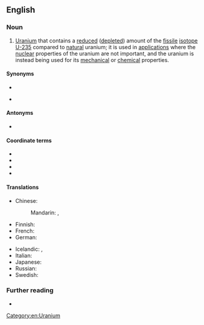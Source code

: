 ==English==

===Noun===
{{en-noun|-}}

# [[uranium|Uranium]] that contains a [[reduced]] ([[depleted]]) amount of the [[fissile]] [[isotope]] [[U-235]] compared to [[natural]] uranium; it is used in [[application]]s where the [[nuclear]] properties of the uranium are not important, and the uranium is instead being used for its [[mechanical]] or [[chemical]] properties.

====Synonyms====
* {{l|en|DU}}
* {{l|en|depletalloy}} {{q|historical}}

====Antonyms====
* {{l|en|enriched uranium}}

====Coordinate terms====
* {{l|en|natural uranium}}
* {{l|en|slightly-enriched uranium}}
* {{l|en|low-enriched uranium}}
* {{l|en|highly-enriched uranium}}

====Translations====
{{trans-top|uranium that contains reduced U-235}}
* Chinese:
*: Mandarin: {{t+|cmn|貧鈾|sc=Hani}}, {{t+|cmn|贫铀|tr=pínyóu|sc=Hani}}
* Finnish: {{t|fi|köyhdytetty uraani}}
* French: {{t+|fr|uranium appauvri|m}}
* German: {{t|de|abgereichertes Uran|n}}
{{trans-mid}}
* Icelandic: {{t|is|sneytt úran|n}}, {{t|is|rýrt úran|n}}
* Italian: {{t|it|uranio impoverito|m}}
* Japanese: {{t|ja|劣化ウラン|tr=rekka uran}}
* Russian: {{t|ru|обеднённый ура́н|m}}
* Swedish: {{t+|sv|utarmat uran|n}}
{{trans-bottom}}

===Further reading===
* {{pedia}}

[[Category:en:Uranium]]